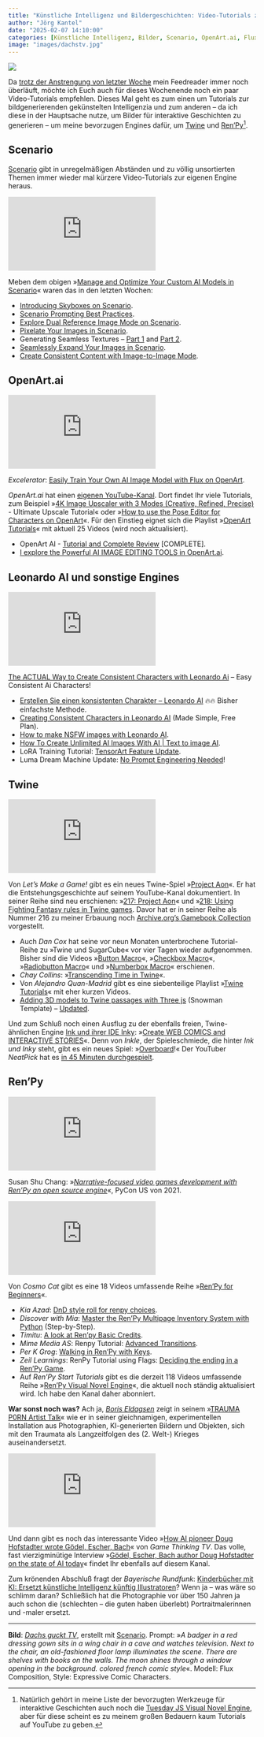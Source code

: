 ```yaml
---
title: "Künstliche Intelligenz und Bildergeschichten: Video-Tutorials zum Wochenende"
author: "Jörg Kantel"
date: "2025-02-07 14:10:00"
categories: [Künstliche Intelligenz, Bilder, Scenario, OpenArt.ai, Flux.1, Leonardo AI, Interactive Fiction, RenPy, Python, Twine]
image: "images/dachstv.jpg"
---
```


[![](images/dachstv-b.jpg)](https://www.flickr.com/photos/schockwellenreiter/54312222406/)

Da [trotz der Anstrengung von letzter Woche](https://kantel.github.io/posts/2025013101_video_tutorials/) mein Feedreader immer noch überläuft, möchte ich Euch auch für dieses Wochenende noch ein paar Video-Tutorials empfehlen. Dieses Mal geht es zum einen um Tutorials zur bildgenerierenden gekünstelten Intelligenzia und zum anderen -- da ich diese in der Hauptsache nutze, um Bilder für interaktive Geschichten zu generieren -- um  meine bevorzugen Engines dafür, um [Twine](http://cognitiones.kantel-chaos-team.de/multimedia/spieleprogrammierung/twine2.html) und [Ren'Py](http://cognitiones.kantel-chaos-team.de/multimedia/spieleprogrammierung/renpy.html)[^1].

[^1]: Natürlich gehört in meine Liste der bevorzugten Werkzeuge für interaktive Geschichten auch noch die [Tuesday JS Visual Novel Engine](http://cognitiones.kantel-chaos-team.de/multimedia/spieleprogrammierung/tuesdayjs.html), aber für diese scheint es zu meinem großen Bedauern kaum Tutorials auf YouTube zu geben.

## Scenario

[Scenario](http://cognitiones.kantel-chaos-team.de/technikgeschichte/rechnerundnetze/scenario.html) gibt in unregelmäßigen Abständen und zu völlig unsortierten Themen immer wieder mal kürzere Video-Tutorials zur eigenen Engine heraus.

<iframe class="if16_9" src="https://www.youtube.com/embed/GXdlhTPj6Lc?si=E0402l7zdNLci2u1" title="YouTube video player" frameborder="0" allow="accelerometer; autoplay; clipboard-write; encrypted-media; gyroscope; picture-in-picture; web-share" referrerpolicy="strict-origin-when-cross-origin" allowfullscreen></iframe>

Meben dem obigen »[Manage and Optimize Your Custom AI Models in Scenario](https://www.youtube.com/watch?v=GXdlhTPj6Lc)« waren das in den letzten Wochen:

- [Introducing Skyboxes on Scenario](https://www.youtube.com/watch?v=2zbjyTAqP1o&list=WL).
- [Scenario Prompting Best Practices](https://www.youtube.com/watch?v=uztCBQzWI-E).
- [Explore Dual Reference Image Mode on Scenario](https://www.youtube.com/watch?v=WcYHKy6f_bs).
- [Pixelate Your Images in Scenario](https://www.youtube.com/watch?v=MFkITxCaH30).
- Generating Seamless Textures -- [Part 1](https://www.youtube.com/watch?v=hsvWcT1n-YI) and [Part 2](https://www.youtube.com/watch?v=MGzvS8-Pags).
- [Seamlessly Expand Your Images in Scenario](https://www.youtube.com/watch?v=rVLKjjwBIhI).
- [Create Consistent Content with Image-to-Image Mode](https://www.youtube.com/watch?v=dX4ADlMY-8Q).


## OpenArt.ai

<iframe class="if16_9" src="https://www.youtube.com/embed/k4xlqrHWGmM?si=0EuBvyKKcaa2whTt" title="YouTube video player" frameborder="0" allow="accelerometer; autoplay; clipboard-write; encrypted-media; gyroscope; picture-in-picture; web-share" referrerpolicy="strict-origin-when-cross-origin" allowfullscreen></iframe>

*Excelerator*: [Easily Train Your Own AI Image Model with Flux on OpenArt](https://www.youtube.com/watch?v=k4xlqrHWGmM).

*OpenArt.ai* hat einen [eigenen YouTube-Kanal](https://www.youtube.com/@openart_ai). Dort findet Ihr viele Tutorials, zum Beispiel »[4K Image Upscaler with 3 Modes (Creative, Refined, Precise)](https://www.youtube.com/watch?v=nuhJih8pRl0) - Ultimate Upscale Tutorial« oder »[How to use the Pose Editor for Characters on OpenArt](https://www.youtube.com/watch?v=SY28s_omVxw)«. Für den Einstieg eignet sich die Playlist »[OpenArt Tutorials](https://www.youtube.com/playlist?list=PL8rr1SSHW3sm39rfmjiguKLUKhMcmB82N)« mit aktuell 25 Videos (wird noch aktualisiert).

- OpenArt AI - [Tutorial and Complete Review](https://www.youtube.com/watch?v=MjtDMKAvMN8) [COMPLETE].
- [I explore the Powerful AI IMAGE EDITING TOOLS in OpenArt.ai](https://www.youtube.com/watch?v=o_jN3I4oIfE).

## Leonardo AI und sonstige Engines

<iframe class="if16_9" src="https://www.youtube.com/embed/Fyd2G7IP0GQ?si=JC-s87Mumwf9cIdl" title="YouTube video player" frameborder="0" allow="accelerometer; autoplay; clipboard-write; encrypted-media; gyroscope; picture-in-picture; web-share" referrerpolicy="strict-origin-when-cross-origin" allowfullscreen></iframe>

[The ACTUAL Way to Create Consistent Characters with Leonardo Ai](https://www.youtube.com/watch?v=Fyd2G7IP0GQ) -- Easy Consistent Ai Characters!

- [Erstellen Sie einen konsistenten Charakter – Leonardo AI](https://www.youtube.com/watch?v=6XEfvospqYo) 🔥🔥 Bisher einfachste Methode.
- [Creating Consistent Characters in Leonardo AI](https://www.youtube.com/watch?v=m0GcqbV5BV4) (Made Simple, Free Plan).
- [How to make NSFW images with Leonardo AI](https://www.youtube.com/watch?v=HAQfks97cls).
- [How To Create Unlimited AI Images With AI | Text to image AI](https://www.youtube.com/watch?v=89w8rfyWDec).
- LoRA Training Tutorial: [TensorArt Feature Update](https://www.youtube.com/watch?v=Fo_x6XUhECg).
- Luma Dream Machine Update: [No Prompt Engineering Needed](https://www.youtube.com/watch?v=pZUelsi3D4M)!

## Twine

<iframe class="if16_9" src="https://www.youtube.com/embed/hmAvZnYAy5w?si=ELk_Rb8L4uCOXUbF" title="YouTube video player" frameborder="0" allow="accelerometer; autoplay; clipboard-write; encrypted-media; gyroscope; picture-in-picture; web-share" referrerpolicy="strict-origin-when-cross-origin" allowfullscreen></iframe>

Von *Let's Make a Game!* gibt es ein neues Twine-Spiel »[Project Aon](https://projectaon.org/)«. Er hat die Entstehungsgeschichte auf seinem YouTube-Kanal dokumentiert. In seiner Reihe sind neu erschienen: »[217: Project Aon](https://www.youtube.com/watch?v=hmAvZnYAy5w)« und »[218: Using Fighting Fantasy rules in Twine games](https://www.youtube.com/watch?v=3ZfR08fQnNM). Davor hat er in seiner Reihe als Nummer 216 zu meiner Erbauung noch [Archive.org's Gamebook Collection](https://www.youtube.com/watch?v=ScYoESxSZCE) vorgestellt.

- Auch *Dan Cox* hat seine vor neun Monaten unterbrochene Tutorial-Reihe zu »Twine und SugarCube« vor vier Tagen wieder aufgenommen. Bisher sind die Videos »[Button Macro](https://www.youtube.com/watch?v=VvjTZ5oOfhk)«, »[Checkbox Macro](https://www.youtube.com/watch?v=fA4MPGOib24)«, »[Radiobutton Macro](https://www.youtube.com/watch?v=DG2ivI4YdKU)« und »[Numberbox Macro](https://www.youtube.com/watch?v=Nj3XdZYqhik)« erschienen.
- *Chay Collins*: »[Transcending Time in Twine](https://www.youtube.com/watch?v=ALSli4hzlKA)«.
- Von *Alejandro Quan-Madrid* gibt es eine siebenteilige Playlist »[Twine Tutorials](https://www.youtube.com/playlist?list=PLuPOIXwQwZKyMnFmv-bBTkg3vnEPOOpHr)« mit eher kurzen Videos.
- [Adding 3D models to Twine passages with Three js](https://www.youtube.com/watch?v=r3xNfIoYCyM) (Snowman Template) – [Updated](https://www.youtube.com/watch?v=TIsGbC2QK00).

Und zum Schluß noch einen Ausflug zu der ebenfalls freien, Twine-ähnlichen Engine [Ink und ihrer IDE Inky](http://cognitiones.kantel-chaos-team.de/multimedia/spieleprogrammierung/inkle.html): »[Create WEB COMICS and INTERACTIVE STORIES](https://www.youtube.com/watch?v=WEu7MaasdEo)«. Denn von *Inkle*, der Spieleschmiede, die hinter *Ink und Inky* steht, gibt es ein neues Spiel: »[Overboard](https://www.inklestudios.com/overboard/)!« Der YouTuber *NeatPick* hat es [in 45 Minuten durchgespielt](https://www.youtube.com/watch?v=Y8F1G9GDyEs).


## Ren'Py

<iframe class="if16_9" src="https://www.youtube.com/embed/RmJpnAvcjrA?si=FRXucstFro6mIPZg" title="YouTube video player" frameborder="0" allow="accelerometer; autoplay; clipboard-write; encrypted-media; gyroscope; picture-in-picture; web-share" referrerpolicy="strict-origin-when-cross-origin" allowfullscreen></iframe>

Susan Shu Chang: »*[Narrative-focused video games development with Ren'Py an open source engine](https://www.youtube.com/watch?v=RmJpnAvcjrA)*«, PyCon US von 2021.

<iframe class="if16_9" src="https://www.youtube.com/embed/75NtGaBys-o?si=cV399TugpHdS9DmZ" title="YouTube video player" frameborder="0" allow="accelerometer; autoplay; clipboard-write; encrypted-media; gyroscope; picture-in-picture; web-share" referrerpolicy="strict-origin-when-cross-origin" allowfullscreen></iframe>

Von *Cosmo Cat* gibt es eine 18 Videos umfassende Reihe »[Ren'Py for Beginners](https://www.youtube.com/playlist?list=PL9xdFa4m3yaVaZNCFPBvpJZBn24CiCoiP)«.

- *Kia Azad*: [DnD style roll for renpy choices](https://www.youtube.com/watch?v=E5urehtQTNQ).
- *Discover with Mia*: [Master the Ren'Py Multipage Inventory System with Python](https://www.youtube.com/watch?v=eOtjvoICkFE) (Step-by-Step).
- *Timitu*: [A look at Ren'py Basic Credits](https://www.youtube.com/watch?v=30BPMkTRnTY).
- *Mime Media AS*: Renpy Tutorial: [Advanced Transitions](https://www.youtube.com/watch?v=RN7oYhWyh2U).
- *Per K Grog*: [Walking in Ren'Py with Keys](https://www.youtube.com/watch?v=Crocyzt3Ivo).
- *Zeil Learnings*: RenPy Tutorial using Flags: [Deciding the ending in a Ren'Py Game](https://www.youtube.com/watch?v=j0N_gSyJMHw).
- Auf *Ren'Py Start Tutorials* gibt es die derzeit 118 Videos umfassende Reihe »[Ren'Py Visual Novel Engine](https://www.youtube.com/playlist?list=PL0WLCTtC1EYUibimxDGhkPQin7bo39PlV)«, die aktuell noch ständig aktualisiert wird. Ich habe den Kanal daher abonniert.

**War sonst noch was?** Ach ja, *[Boris Eldagsen](https://de.wikipedia.org/wiki/Boris_Eldagsen)* zeigt in seinem »[TRAUMA P0RN Artist Talk](https://www.youtube.com/watch?v=0XB-omD8Pls)« wie er in seiner gleichnamigen, experimentellen Installation aus Photographien, KI-generierten Bildern und Objekten, sich mit den Traumata als Langzeitfolgen des (2. Welt-) Krieges auseinandersetzt.

<iframe class="if16_9" src="https://www.youtube.com/embed/JYZcHSqqxtg?si=obS70sJaaVIp3aXW" title="YouTube video player" frameborder="0" allow="accelerometer; autoplay; clipboard-write; encrypted-media; gyroscope; picture-in-picture; web-share" referrerpolicy="strict-origin-when-cross-origin" allowfullscreen></iframe>

Und dann gibt es noch das interessante Video »[How AI pioneer Doug Hofstadter wrote Gödel, Escher, Bach](https://www.youtube.com/watch?v=JYZcHSqqxtg)« von *Game Thinking TV*. Das volle, fast vierzigminütige Interview »[Gödel, Escher, Bach author Doug Hofstadter on the state of AI today](https://www.youtube.com/watch?v=R6e08RnJyxo)« findet Ihr ebenfalls auf diesem Kanal.

Zum krönenden Abschluß fragt der *Bayerische Rundfunk*: [Kinderbücher mit KI: Ersetzt künstliche Intelligenz künftig Illustratoren](https://www.youtube.com/watch?v=kLexLoLq7uw)? Wenn ja -- was wäre so schlimm daran? Schließlich hat die Photographie vor über 150 Jahren ja auch schon die (schlechten -- die guten haben überlebt) Portraitmalerinnen und -maler ersetzt.

---

**Bild**: *[Dachs guckt TV](https://www.flickr.com/photos/schockwellenreiter/54312222406/)*, erstellt mit [Scenario](http://cognitiones.kantel-chaos-team.de/technikgeschichte/rechnerundnetze/scenario.html). Prompt: »*A badger in a red dressing gown sits in a wing chair in a cave and watches television. Next to the chair, an old-fashioned floor lamp illuminates the scene. There are shelves with books on the walls. The moon shines through a window opening in the background. colored french comic style*«. Modell: Flux Composition, Style: Expressive Comic Characters.